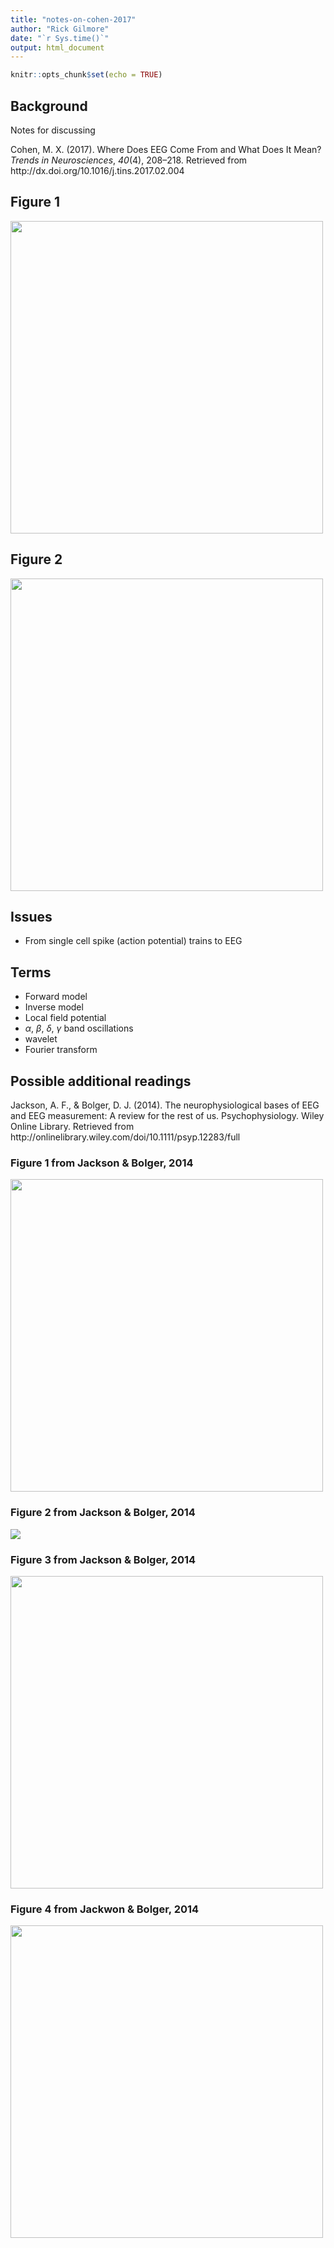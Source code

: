 ```yaml
---
title: "notes-on-cohen-2017"
author: "Rick Gilmore"
date: "`r Sys.time()`"
output: html_document
---
```


```r
knitr::opts_chunk$set(echo = TRUE)
```

## Background

Notes for discussing 

Cohen, M. X. (2017). Where Does EEG Come From and What Does It Mean? *Trends in Neurosciences*, *40*(4), 208–218. Retrieved from http://dx.doi.org/10.1016/j.tins.2017.02.004

## Figure 1

<img src="https://ars.els-cdn.com/content/image/1-s2.0-S0166223617300243-gr1_lrg.jpg" height=500px/>

## Figure 2

<img src="https://ars.els-cdn.com/content/image/1-s2.0-S0166223617300243-gr2_lrg.jpg" height=500px/>

## Issues

- From single cell spike (action potential) trains to EEG

## Terms

- Forward model
- Inverse model
- Local field potential
- $\alpha$, $\beta$, $\delta$, $\gamma$ band oscillations
- wavelet
- Fourier transform

## Possible additional readings

Jackson, A. F., & Bolger, D. J. (2014). The neurophysiological bases of EEG and EEG measurement: A review for the rest of us. Psychophysiology. Wiley Online Library. Retrieved from http://onlinelibrary.wiley.com/doi/10.1111/psyp.12283/full

### Figure 1 from Jackson & Bolger, 2014

<img src="http://onlinelibrary.wiley.com/store/10.1111/psyp.12283/asset/image_m/psyp12283-fig-0001-m.png?v=1&t=jcuhwnvu&s=bcac62c14a50254cd5c0882ae4636c2d36d774a3" height=500px/>

### Figure 2 from Jackson & Bolger, 2014

<img src="http://onlinelibrary.wiley.com/store/10.1111/psyp.12283/asset/image_m/psyp12283-fig-0002-m.png?v=1&t=jcuhzf6o&s=897f57d96d315d261377bc2604fabda90ebdfb92" height-500px/>

### Figure 3 from Jackson & Bolger, 2014

<img src="http://onlinelibrary.wiley.com/store/10.1111/psyp.12283/asset/image_m/psyp12283-fig-0003-m.png?v=1&t=jcui0exc&s=91cb4127a5f31c79b23ed1a0460d5a1182b49986" height=500px/>

### Figure 4 from Jackwon & Bolger, 2014

<img src="http://onlinelibrary.wiley.com/store/10.1111/psyp.12283/asset/image_m/psyp12283-fig-0004-m.png?v=1&t=jcui17n9&s=e862c34986d254d300dac1484deed75bb3fde001" height=500px/>


